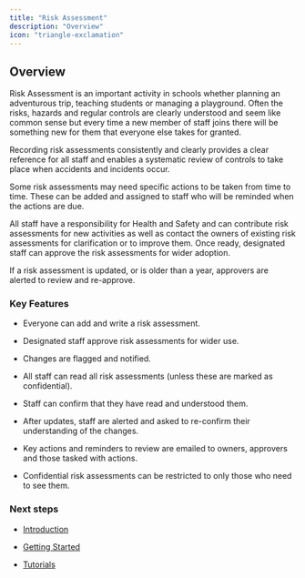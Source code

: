 ```yaml
---
title: "Risk Assessment"
description: "Overview"
icon: "triangle-exclamation"
---
```



<ModuleCards module="Risk Assessment" folder="riskassessment" />

## Overview

Risk Assessment is an important activity in schools whether planning an adventurous trip, teaching students or managing
a playground. Often the risks, hazards and regular controls are clearly understood and seem like common sense but every
time a new member of staff joins there will be something new for them that everyone else takes for granted.

Recording risk assessments consistently and clearly provides a clear reference for all staff and enables a systematic
review of controls to take place when accidents and incidents occur.

Some risk assessments may need specific actions to be taken from time to time. These can be added and assigned to staff
who will be reminded when the actions are due.

All staff have a responsibility for Health and Safety and can contribute risk assessments for new activities as well as
contact the owners of existing risk assessments for clarification or to improve them. Once ready, designated staff can
approve the risk assessments for wider adoption.

<Tip>
    If a risk assessment is updated, or is older than a year, approvers are alerted to review and re-approve.
</Tip>

### Key Features

* Everyone can add and write a risk assessment.

* Designated staff approve risk assessments for wider use.

* Changes are flagged and notified.

* All staff can read all risk assessments (unless these are marked as confidential).

* Staff can confirm that they have read and understood them.

* After updates, staff are alerted and asked to re-confirm their understanding of the changes.

* Key actions and reminders to review are emailed to owners, approvers and those tasked with actions.

* Confidential risk assessments can be restricted to only those who need to see them.

### Next steps

* [Introduction](/riskassessment/introduction)

* [Getting Started](/riskassessment/getting-started)

* [Tutorials](/riskassessment/tutorials)
